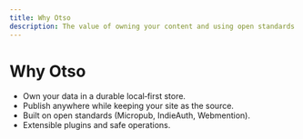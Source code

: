 ```yaml
---
title: Why Otso
description: The value of owning your content and using open standards.
---
```


# Why Otso

- Own your data in a durable local‑first store.
- Publish anywhere while keeping your site as the source.
- Built on open standards (Micropub, IndieAuth, Webmention).
- Extensible plugins and safe operations.

